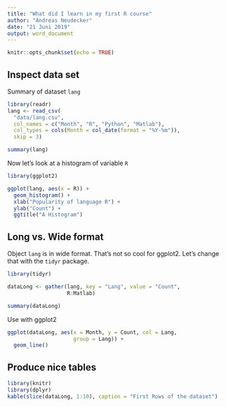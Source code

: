 ---
title: "What did I learn in my first R course"
author: "Andreas Neudecker"
date: "21 Juni 2019"
output: word_document
---

```{r setup, include=FALSE}
knitr::opts_chunk$set(echo = TRUE)
```

## Inspect data set

Summary of dataset `lang`
```{r, echo = FALSE}
library(readr)
lang <- read_csv(
  "data/lang.csv",
  col_names = c("Month", "R", "Python", "Matlab"), 
  col_types = cols(Month = col_date(format = "%Y-%m")), 
  skip = 3)

summary(lang)
```

Now let's look at a histogram of variable  `R`

```{r, echo = FALSE, message = FALSE}
library(ggplot2)

ggplot(lang, aes(x = R)) +
  geom_histogram() +
  xlab("Popularity of language R") +
  ylab("Count") +
  ggtitle("A Histogram")
```

## Long vs. Wide format

Object `lang` is in wide format. That's not so cool for ggplot2. Let's change that with the `tidyr` package.

```{r}
library(tidyr)

dataLong <- gather(lang, key = "Lang", value = "Count",
                   R:Matlab)

summary(dataLong)
```

Use with ggplot2

```{r}
ggplot(dataLong, aes(x = Month, y = Count, col = Lang, 
                     group = Lang)) +
  geom_line()
```

## Produce nice tables

```{r}
library(knitr)
library(dplyr)
kable(slice(dataLong, 1:10), caption = "First Rows of the dataset")
```
